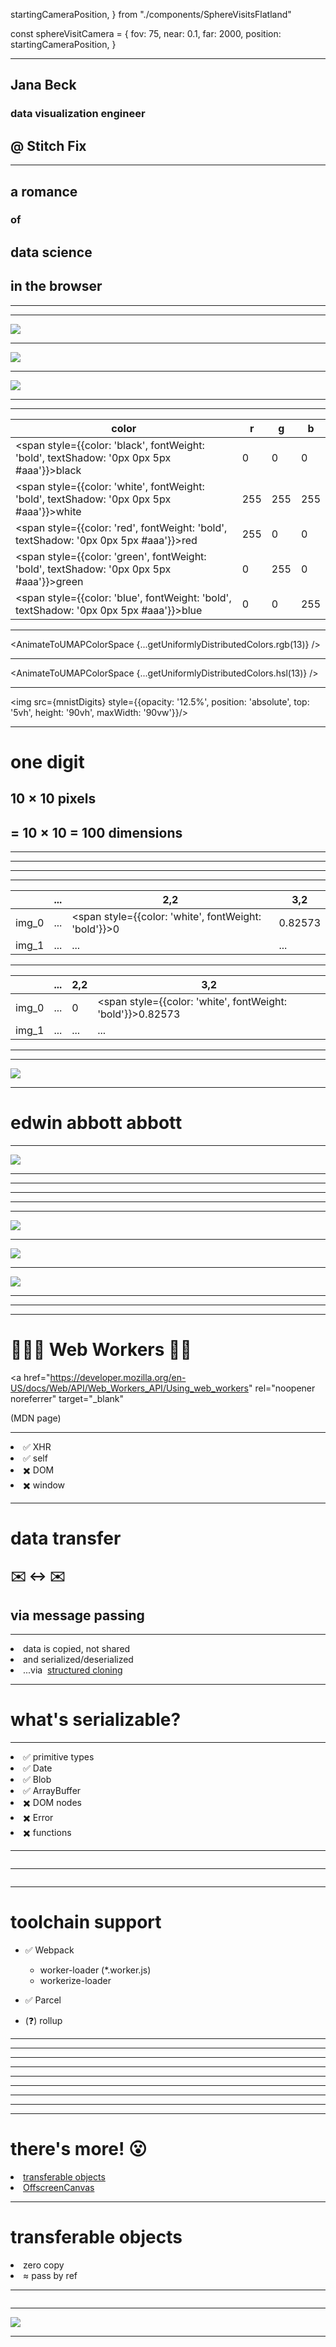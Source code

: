 

  startingCameraPosition,
} from "./components/SphereVisitsFlatland"





const sphereVisitCamera = {
  fov: 75,
  near: 0.1,
  far: 2000,
  position: startingCameraPosition,
}

<Head>
  <link href="https://fonts.googleapis.com/css?family=Gloria+Hallelujah&display=swap" rel="stylesheet" />
  <title>escaping flatland</title>
</Head>

<Title>
  <h1>escaping flatland</h1>
  <Subtitle>
    <h2>a romance</h2>
    <h3>of</h3>
    <h2>data science</h2>
    <h2>in the browser</h2>
  </Subtitle>
</Title>

---

## Jana Beck

### data visualization engineer

<StitchFixLogo />

## @ Stitch Fix

---

<Subtitle>
  <h2>a romance</h2>
  <h3>of</h3>
  <h2>data science</h2>
  <h2>in the browser</h2>
</Subtitle>

---

<Title>
  <h1>dimensionality reduction</h1>
</Title>

---

<img src={mercator} style="max-height: 90vh;" />
<Credit
  asset="Mercator Projection"
  author="Mike Bostock"
  link="https://observablehq.com/@d3/mercator?collection=@d3/d3-geo"
/>

---

<img src={equalEarth} style="max-width: 90vw;" />
<Credit
  asset="Equal Earth Projection"
  author="Mike Bostock"
  link="https://observablehq.com/@d3/equal-earth?collection=@d3/d3-geo"
/>

---

<img src={watermansButterfly} style="max-height: 90vh;" />
<Credit
  asset="Waterman's Butterfly Map Projection"
  author="Mike Bostock"
  link="https://observablehq.com/@d3/watermans-butterfly?collection=@d3/d3-geo-projection"
/>

---

<Title>
  <h1>U M A P</h1>
  <h2>Uniform Manifold Approximation & Projection</h2>
</Title>

---

<div>

  | color | r | g | b |
  | --- | --- | --- | --- |
  | <span style={{color: 'black', fontWeight: 'bold', textShadow: '0px 0px 5px #aaa'}}>black</span> | 0 | 0 | 0 |
  | <span style={{color: 'white', fontWeight: 'bold', textShadow: '0px 0px 5px #aaa'}}>white</span> | 255 | 255 | 255 |
  | <span style={{color: 'red', fontWeight: 'bold', textShadow: '0px 0px 5px #aaa'}}>red</span> | 255 | 0 | 0 |
  | <span style={{color: 'green', fontWeight: 'bold', textShadow: '0px 0px 5px #aaa'}}>green</span> | 0 | 255 | 0 |
  | <span style={{color: 'blue', fontWeight: 'bold', textShadow: '0px 0px 5px #aaa'}}>blue</span> | 0 | 0 | 255 |

</div>

---

<AnimateToUMAPColorSpace {...getUniformlyDistributedColors.rgb(13)} />

---

<AnimateToUMAPColorSpace {...getUniformlyDistributedColors.hsl(13)} />

---

<img src={mnistDigits} style={{opacity: '12.5%', position: 'absolute', top: '5vh', height: '90vh', maxWidth: '90vw'}}/>
<Title>
  <h1>the MNIST digits dataset</h1>
</Title>

---

# one digit

## 10 <span>&times;</span> 10 pixels

## = 10 <span>&times;</span> 10 = 100 dimensions

---

<SingleMNISTDigit />

---

<SingleMNISTDigit overlay />

---

<SingleMNISTDigit coordinates overlay />

---

<Split>
  <SingleMNISTDigit coordinates highlight={[2,2]} overlay />
  <div style={{ padding: '1rem' }}>

  |       | ... | 2,2   | 3,2 |
  | ----- | --- | ----- | --- |
  | img_0 | ... | <span style={{color: 'white', fontWeight: 'bold'}}>0</span> | 0.82573   |
  | img_1 | ... | ...   | ... |

  </div>
</Split>

---

<Split>
  <SingleMNISTDigit coordinates highlight={[3,2]} overlay />
  <div style={{ padding: '1rem' }}>

  |       | ... | 2,2 | 3,2   |
  | ----- | --- | --- | ----- |
  | img_0 | ... | 0   | <span style={{color: 'white', fontWeight: 'bold'}}>0.82573</span> |
  | img_1 | ... | ... | ...   |

  </div>
</Split>

---

<AnimateToUMAPMNISTDigits/>

---

<img src={flatlandBook} style="max-width: 90vw;" />

---

# edwin abbott abbott

---

<img src={flatlandTitleAuthor} style="max-width: 90vw;" />

---

<SVGContainer>
  <Flatland1 />
</SVGContainer>

---

<SVGContainer>
  <Flatland2 />
</SVGContainer>

---

<Three camera={sphereVisitCamera}>
  <SphereVisitsFlatland />
</Three>

---

<SVGContainer>
  <Browser />
</SVGContainer>

---

<img src={worldWideWeb} style="max-height: 90vh;" />

---

<img src={tensorFlowJs} style="max-height: 90vh;" />

---

<img src={umapJs} style="max-height: 90vh;" />

---

<SVGContainer>
  <BrowserWithMainThread />
</SVGContainer>

---

<SVGContainer>
  <Browser>
    <MainAndWorkers />
  </Browser>
</SVGContainer>

---

# 👷🏾‍♀️ Web Workers 👷🏻

<a
  href="https://developer.mozilla.org/en-US/docs/Web/API/Web_Workers_API/Using_web_workers"
  rel="noopener noreferrer"
  target="_blank"
>
  (MDN page)
</a>

---

<Horizontal>
  <List>
    <li>✅&nbsp;XHR</li>
    <li>✅&nbsp;self</li>
  </List>
  <List>
    <li>✖️&nbsp;DOM</li>
    <li>✖️&nbsp;window</li>
  </List>
</Horizontal>

---

# data transfer

## ✉️ ↔️ ✉️

## via message passing

---

<List fontSize="4rem">
  <li>data is copied, not shared</li>
  <li>and serialized/deserialized</li>
  <li>
    ...via&nbsp;
    <a
      href="https://developer.mozilla.org/en-US/docs/Web/API/Web_Workers_API/Structured_clone_algorithm"
      rel="noopener noreferrer"
      target="_blank"
    >
      structured cloning
    </a>
  </li>
</List>

---

# what's serializable?

---

<Split>
  <List fontSize="4rem">
    <li>✅&nbsp;primitive&nbsp;types</li>
    <li>✅&nbsp;Date</li>
    <li>✅&nbsp;Blob</li>
    <li>✅&nbsp;ArrayBuffer</li>
  </List>
  <List fontSize="4rem">
    <li>✖️&nbsp;DOM nodes</li>
    <li>✖️&nbsp;Error</li>
    <li>✖️&nbsp;functions</li>
  </List>
</Split>

---

<CodeSurfer theme={nightOwl}>

  ```js file=./code/worker-template.js title="worker template"
  ```

</CodeSurfer>

---

<CodeSurfer theme={nightOwl}>

  ```js file=./code/app-template.js title="app-side template"
  ```

</CodeSurfer>

---

# toolchain support

- ✅&nbsp;Webpack

  - worker-loader (\*.worker.js)
  - workerize-loader

- ✅&nbsp;Parcel
- (❓) rollup

---

<Title>
  <h1>demo 1️⃣</h1>
  <h2>umap-js via the main thread</h2>
  <h2>n = 1000, iterations = true</h2>
</Title>

---

<UMAPonMNIST data={data1000} iterate worker={false} />

---

<Title>
  <h1>demo 2️⃣</h1>
  <h2>umap-js via a Worker</h2>
  <h2>n = 1000, iterations = true</h2>
</Title>

---

<UMAPonMNIST data={data1000} iterate />

---

<Title>
  <h1>demo 2️⃣</h1>
  <h2>umap-js via a Worker</h2>
  <h2>n = 2500, iterations = true</h2>
</Title>

---

<UMAPonMNIST data={data2500} iterate />

---

<Title>
  <h1>demo 2️⃣</h1>
  <h2>umap-js via a Worker</h2>
  <h2>n = 5000, iterations = true</h2>
</Title>

---

<UMAPonMNIST data={data5000} iterate />

---

# there's more! 😮

<List fontSize="4.5rem">
  <li>
    <a
      href="https://developers.google.com/web/updates/2011/12/Transferable-Objects-Lightning-Fast"
      rel="noopener noreferrer"
      target="_blank"
    >
      transferable objects
    </a>
  </li>
  <li>
    <a
      href="https://developer.mozilla.org/en-US/docs/Web/API/OffscreenCanvas"
      rel="noopener noreferrer"
      target="_blank"
    >
      OffscreenCanvas
    </a>
  </li>
</List>

---

# transferable objects

<List fontSize="4.5rem">
  <li>zero copy</li>
  <li>≈ pass by ref</li>
</List>

---

<CodeSurfer theme={nightOwl}>

  ```js file=./code/transferable-objects.js title="transferable objects"
  ```

</CodeSurfer>

---

<img src={offscreenCanvas} style="max-height: 90vh;" />

---

<UMAPonMNISTOffscreen data={data5000} iterate />